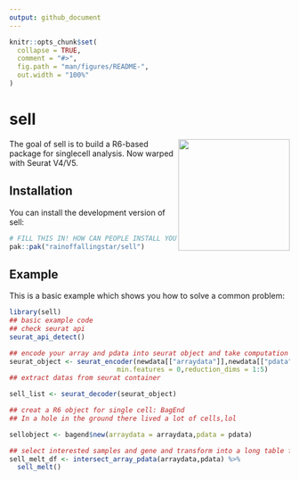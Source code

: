 ```yaml
---
output: github_document
---
```


<!-- README.md is generated from README.Rmd. Please edit that file -->

```r
knitr::opts_chunk$set(
  collapse = TRUE,
  comment = "#>",
  fig.path = "man/figures/README-",
  out.width = "100%"
)
```

# sell

<!-- badges: start -->
<!-- badges: end -->
<img src="https://github.com/rainoffallingstar/sell/blob/master/dev/sell.png" height="200" align="right"/>
The goal of sell is to build a R6-based package for singlecell analysis. Now warped with Seurat V4/V5.

## Installation

You can install the development version of sell:

``` r
# FILL THIS IN! HOW CAN PEOPLE INSTALL YOUR DEV PACKAGE?
pak::pak("rainoffallingstar/sell")
```

## Example

This is a basic example which shows you how to solve a common problem:

```r
library(sell)
## basic example code
## check seurat api
seurat_api_detect()

## encode your array and pdata into seurat object and take computation
seurat_object <- seurat_encoder(newdata[["arraydata"]],newdata[["pdata"]],min.cells = 0,
                           min.features = 0,reduction_dims = 1:5)
## extract datas from seurat container

sell_list <- seurat_decoder(seurat_object)

## creat a R6 object for single cell: BagEnd
## In a hole in the ground there lived a lot of cells,lol

sellobject <- bagend$new(arraydata = arraydata,pdata = pdata)

## select interested samples and gene and transform into a long table for further works
sell_melt_df <- intersect_array_pdata(arraydata,pdata) %>% 
  sell_melt()


```
